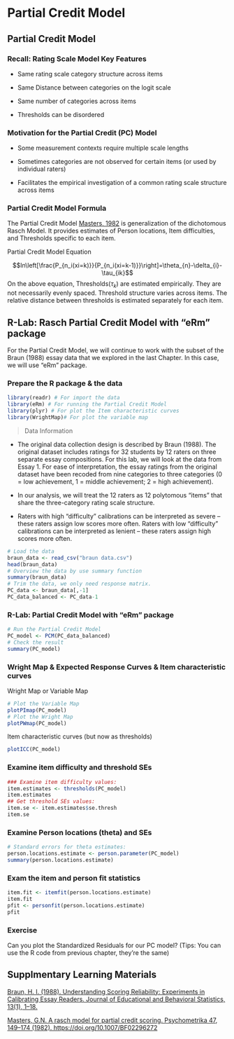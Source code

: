 # Partial Credit Model {#PC_model}

## Partial Credit Model 

### Recall: Rating Scale Model Key Features

- Same rating scale category structure across items

- Same Distance between categories on the logit scale

- Same number of categories across items

- Thresholds can be disordered

### Motivation for the Partial Credit (PC) Model

- Some measurement contexts require multiple scale lengths

- Sometimes categories are not observed for certain items (or used by individual raters)

- Facilitates the empirical investigation of a common rating scale structure across items

### Partial Credit Model Formula

The Partial Credit Model [Masters, 1982](https://link.springer.com/article/10.1007/BF02296272#citeas) is generalization of the dichotomous Rasch Model. It provides estimates of Person locations, Item difficulties, and Thresholds specific to each item.

Partial Credit Model Equation

$$ln\left[\frac{P_{n_i(xi=k)}}{P_{n_i(xi=k-1)}}\right]=\theta_{n}-\delta_{i}-\tau_{ik}$$
On the above equation, Thresholds($τ_{k}$) are estimated empirically. They are not necessarily evenly spaced. Threshold structure varies across items. The relative distance between thresholds is estimated separately for each item.

## R-Lab: Rasch Partial Credit Model with "eRm" package
For the Partial Credit Model, we will continue to work with the subset of the Braun (1988) essay data that we explored in the last Chapter. In this case, we will use "eRm" package.

### Prepare the R package & the data
```r
library(readr) # For import the data
library(eRm) # For running the Partial Credit Model
library(plyr) # For plot the Item characteristic curves
library(WrightMap)# For plot the variable map
```

> Data Information

- The original data collection design is described by Braun (1988). The original dataset includes ratings for 32 students by 12 raters on three separate essay compositions. For this lab, we will look at the data from Essay 1. For ease of interpretation, the essay ratings from the original dataset have been recoded from nine categories to three categories (0 = low achievement, 1 = middle achievement; 2 = high achievement).

- In our analysis, we will treat the 12 raters as 12 polytomous “items” that share the three-category rating scale structure.

- Raters with high “difficulty” calibrations can be interpreted as severe – these raters assign low scores more often. Raters with low “difficulty” calibrations can be interpreted as lenient – these raters assign high scores more often.


```r
# Load the data
braun_data <- read_csv("braun data.csv")
head(braun_data)
# Overview the data by use summary function
summary(braun_data)
# Trim the data, we only need response matrix.
PC_data <- braun_data[,-1]
PC_data_balanced <- PC_data-1
```

### R-Lab: Partial Credit Model with "eRm" package

```r
# Run the Partial Credit Model
PC_model <- PCM(PC_data_balanced)
# Check the result
summary(PC_model)
```

### Wright Map & Expected Response Curves & Item characteristic curves 
Wright Map or Variable Map
```r
# Plot the Variable Map
plotPImap(PC_model)
# Plot the Wright Map
plotPWmap(PC_model)
```

Item characteristic curves (but now as thresholds)
```r
plotICC(PC_model)
```

### Examine item difficulty and threshold SEs

```r
### Examine item difficulty values:
item.estimates <- thresholds(PC_model)
item.estimates
## Get threshold SEs values:
item.se <- item.estimates$se.thresh
item.se
```

### Examine Person locations (theta) and SEs
```r
# Standard errors for theta estimates:
person.locations.estimate <- person.parameter(PC_model)
summary(person.locations.estimate)
```
### Exam the item and person fit statistics
```r
item.fit <- itemfit(person.locations.estimate)
item.fit
pfit <- personfit(person.locations.estimate)
pfit
```

### Exercise
Can you plot the Standardized Residuals for our PC model? 
(Tips: You can use the R code from previous chapter, they're the same)

## Supplmentary Learning Materials 

[Braun, H. I. (1988). Understanding Scoring Reliability: Experiments in Calibrating Essay Readers. Journal of Educational and Behavioral Statistics, 13(1), 1–18.](http://doi.org/10.3102/10769986013001001) 

[Masters, G.N. A rasch model for partial credit scoring. Psychometrika 47, 149–174 (1982). https://doi.org/10.1007/BF02296272](https://link.springer.com/article/10.1007/BF02296272#citeas)










